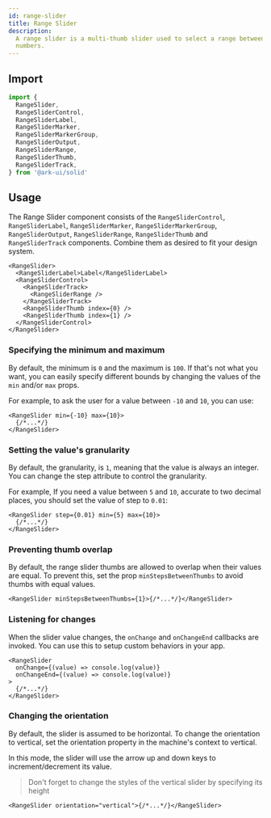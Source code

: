 ```yaml
---
id: range-slider
title: Range Slider
description:
  A range slider is a multi-thumb slider used to select a range between two
  numbers.
---
```



## Import

```ts
import {
  RangeSlider,
  RangeSliderControl,
  RangeSliderLabel,
  RangeSliderMarker,
  RangeSliderMarkerGroup,
  RangeSliderOutput,
  RangeSliderRange,
  RangeSliderThumb,
  RangeSliderTrack,
} from '@ark-ui/solid'
```

## Usage

The Range Slider component consists of the `RangeSliderControl`,
`RangeSliderLabel`, `RangeSliderMarker`, `RangeSliderMarkerGroup`,
`RangeSliderOutput`, `RangeSliderRange`, `RangeSliderThumb` and
`RangeSliderTrack` components. Combine them as desired to fit your design
system.

```tsx
<RangeSlider>
  <RangeSliderLabel>Label</RangeSliderLabel>
  <RangeSliderControl>
    <RangeSliderTrack>
      <RangeSliderRange />
    </RangeSliderTrack>
    <RangeSliderThumb index={0} />
    <RangeSliderThumb index={1} />
  </RangeSliderControl>
</RangeSlider>
```

### Specifying the minimum and maximum

By default, the minimum is `0` and the maximum is `100`. If that's not what you
want, you can easily specify different bounds by changing the values of the
`min` and/or `max` props.

For example, to ask the user for a value between `-10` and `10`, you can use:

```tsx
<RangeSlider min={-10} max={10}>
  {/*...*/}
</RangeSlider>
```

### Setting the value's granularity

By default, the granularity, is `1`, meaning that the value is always an
integer. You can change the step attribute to control the granularity.

For example, If you need a value between `5` and `10`, accurate to two decimal
places, you should set the value of step to `0.01`:

```tsx
<RangeSlider step={0.01} min={5} max={10}>
  {/*...*/}
</RangeSlider>
```

### Preventing thumb overlap

By default, the range slider thumbs are allowed to overlap when their values are
equal. To prevent this, set the prop `minStepsBetweenThumbs` to avoid thumbs
with equal values.

```tsx
<RangeSlider minStepsBetweenThumbs={1}>{/*...*/}</RangeSlider>
```

### Listening for changes

When the slider value changes, the `onChange` and `onChangeEnd` callbacks are
invoked. You can use this to setup custom behaviors in your app.

```tsx
<RangeSlider
  onChange={(value) => console.log(value)}
  onChangeEnd={(value) => console.log(value)}
>
  {/*...*/}
</RangeSlider>
```

### Changing the orientation

By default, the slider is assumed to be horizontal. To change the orientation to
vertical, set the orientation property in the machine's context to vertical.

In this mode, the slider will use the arrow up and down keys to
increment/decrement its value.

> Don't forget to change the styles of the vertical slider by specifying its
> height

```tsx
<RangeSlider orientation="vertical">{/*...*/}</RangeSlider>
```
